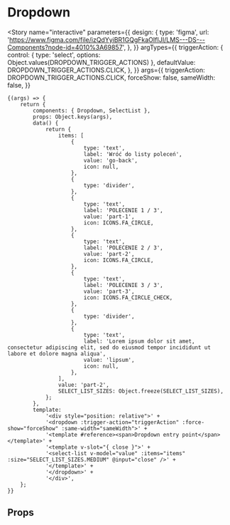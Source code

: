 
<Meta title="components/Dropdown" component={Dropdown} />

# Dropdown

<Story
	name="interactive"
	parameters={{
		design: {
			type: 'figma',
			url: 'https://www.figma.com/file/izQdYyiBR1GQgFkaOIfIJI/LMS---DS---Components?node-id=4010%3A69857',
		},
	}}
	argTypes={{
		triggerAction: {
			control: { type: 'select', options: Object.values(DROPDOWN_TRIGGER_ACTIONS) },
			defaultValue: DROPDOWN_TRIGGER_ACTIONS.CLICK,
		},
	}}
	args={{
		triggerAction: DROPDOWN_TRIGGER_ACTIONS.CLICK,
		forceShow: false,
		sameWidth: false,
	}}
>
	{(args) => {
		return {
			components: { Dropdown, SelectList },
			props: Object.keys(args),
			data() {
				return {
					items: [
						{
							type: 'text',
							label: 'Wróć do listy poleceń',
							value: 'go-back',
							icon: null,
						},
						{
							type: 'divider',
						},
						{
							type: 'text',
							label: 'POLECENIE 1 / 3',
							value: 'part-1',
							icon: ICONS.FA_CIRCLE,
						},
						{
							type: 'text',
							label: 'POLECENIE 2 / 3',
							value: 'part-2',
							icon: ICONS.FA_CIRCLE,
						},
						{
							type: 'text',
							label: 'POLECENIE 3 / 3',
							value: 'part-3',
							icon: ICONS.FA_CIRCLE_CHECK,
						},
						{
							type: 'divider',
						},
						{
							type: 'text',
							label: 'Lorem ipsum dolor sit amet, consectetur adipiscing elit, sed do eiusmod tempor incididunt ut labore et dolore magna aliqua',
							value: 'lipsum',
							icon: null,
						},
					],
					value: 'part-2',
					SELECT_LIST_SIZES: Object.freeze(SELECT_LIST_SIZES),
				};
			},
			template:
				'<div style="position: relative">' +
				'<dropdown :trigger-action="triggerAction" :force-show="forceShow" :same-width="sameWidth">' +
				'<template #reference><span>Dropdown entry point</span></template>' +
				'<template v-slot="{ close }">' +
				'<select-list v-model="value" :items="items" :size="SELECT_LIST_SIZES.MEDIUM" @input="close" />' +
				'</template>' +
				'</dropdown>' +
				'</div>',
		};
	}}
</Story>

## Props

<Props of={Dropdown} />
